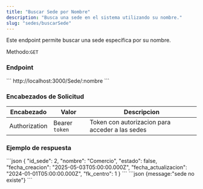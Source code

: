 ```yaml
---
title: "Buscar Sede por Nombre"
description: "Busca una sede en el sistema utilizando su nombre."
slug: "sedes/buscarSede"
---
```


Este endpoint permite buscar una sede específica por su nombre.

Methodo:`GET`

<h3>Endpoint</h3>

<Tabs>
  <TabItem label="Endpoint">
  ```
  http://localhost:3000/Sede/:nombre
  ```
  </TabItem>
</Tabs>

<h3>Encabezados de Solicitud</h3>

| Encabezado | Valor | Descripcion
|----------|-------| -------
| Authorization |  Bearer `token` | Token con autorizacion para acceder a las sedes

<h3>Ejemplo de respuesta</h3>

<Tabs>
  <TabItem label="Status 200">
  ```json
{
    "id_sede": 2,
    "nombre": "Comercio",
    "estado": false,
    "fecha_creacion": "2025-05-03T05:00:00.000Z",
    "fecha_actualizacion": "2024-01-01T05:00:00.000Z",
    "fk_centro": 1
  }
```
  </TabItem>

  <TabItem label="Status 404">
  ```json
  {message:"sede no existe"}
  ```
  </TabItem>
</Tabs>

